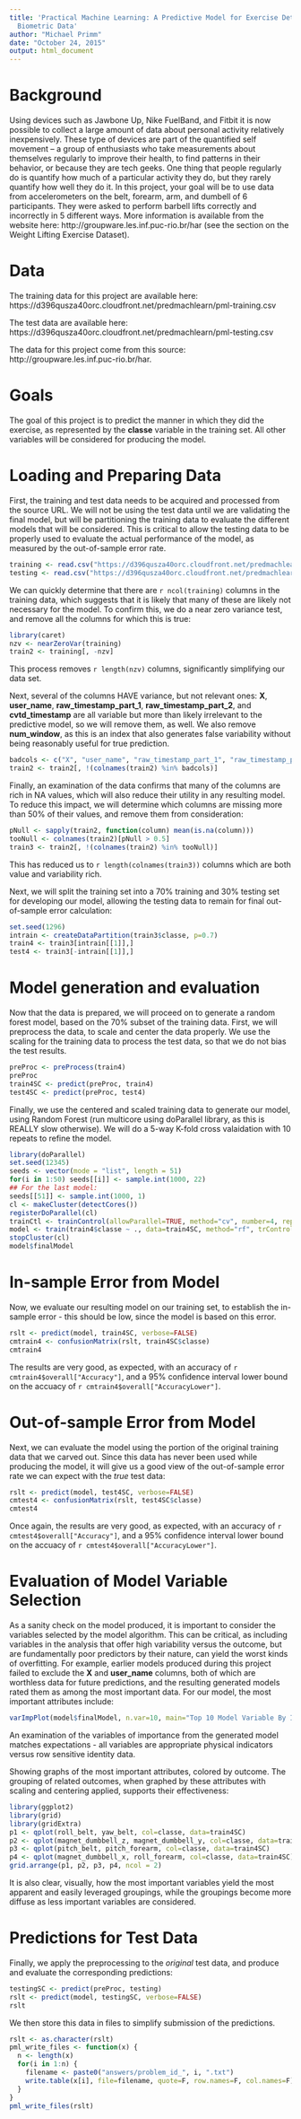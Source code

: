 ```yaml
---
title: 'Practical Machine Learning: A Predictive Model for Exercise Detection from
  Biometric Data'
author: "Michael Primm"
date: "October 24, 2015"
output: html_document
---
```


# Background

Using devices such as Jawbone Up, Nike FuelBand, and Fitbit it is now possible to collect a large amount of data about personal activity relatively inexpensively. These type of devices are part of the quantified self movement – a group of enthusiasts who take measurements about themselves regularly to improve their health, to find patterns in their behavior, or because they are tech geeks. One thing that people regularly do is quantify how much of a particular activity they do, but they rarely quantify how well they do it. In this project, your goal will be to use data from accelerometers on the belt, forearm, arm, and dumbell of 6 participants. They were asked to perform barbell lifts correctly and incorrectly in 5 different ways. More information is available from the website here: http://groupware.les.inf.puc-rio.br/har (see the section on the Weight Lifting Exercise Dataset). 

# Data

The training data for this project are available here: https://d396qusza40orc.cloudfront.net/predmachlearn/pml-training.csv

The test data are available here: https://d396qusza40orc.cloudfront.net/predmachlearn/pml-testing.csv

The data for this project come from this source: http://groupware.les.inf.puc-rio.br/har. 

# Goals

The goal of this project is to predict the manner in which they did the exercise, as represented by the **classe** variable in the training set.  All other variables will be considered for producing the model.

# Loading and Preparing Data

First, the training and test data needs to be acquired and processed from the source URL.  We will not be using the test data until we are validating the final model, but will be partitioning the training data to evaluate the different models that will be considered.  This is critical to allow the testing data to be properly used to evaluate the actual performance of the model, as measured by the out-of-sample error rate.

```r
training <- read.csv("https://d396qusza40orc.cloudfront.net/predmachlearn/pml-training.csv")
testing <- read.csv("https://d396qusza40orc.cloudfront.net/predmachlearn/pml-testing.csv")
```

We can quickly determine that there are `r ncol(training)` columns in the training data, which suggests that it is likely that many of these are likely not necessary for the model.  To confirm this, we do a near zero variance test, and remove all the columns for which this is true:

```r
library(caret)
nzv <- nearZeroVar(training)
train2 <- training[, -nzv]
```

This process removes `r length(nzv)` columns, significantly simplifying our data set.

Next, several of the columns HAVE variance, but not relevant ones: **X**, **user_name**, **raw_timestamp_part_1**, **raw_timestamp_part_2**, and **cvtd_timestamp** are all variable but more than likely irrelevant to the predictive model, so we will remove them, as well.  We also remove **num_window**, as this is an index that also generates false variability without being reasonably useful for true prediction.

```r
badcols <- c("X", "user_name", "raw_timestamp_part_1", "raw_timestamp_part_2", "cvtd_timestamp", "num_window")
train2 <- train2[, !(colnames(train2) %in% badcols)]
```

Finally, an examination of the data confirms that many of the columns are rich in NA values, which will also reduce their utility in any resulting model.  To reduce this impact, we will determine which columns are missing more than 50% of their values, and remove them from consideration:

```r
pNull <- sapply(train2, function(column) mean(is.na(column)))
tooNull <- colnames(train2)[pNull > 0.5]
train3 <- train2[, !(colnames(train2) %in% tooNull)]
```

This has reduced us to `r length(colnames(train3))` columns which are both value and variability rich.

Next, we will split the training set into a 70% training and 30% testing set for developing our model, allowing the testing data to remain for final out-of-sample error calculation:

```r
set.seed(1296)
intrain <- createDataPartition(train3$classe, p=0.7)
train4 <- train3[intrain[[1]],]
test4 <- train3[-intrain[[1]],]
```
# Model generation and evaluation

Now that the data is prepared, we will proceed on to generate a random forest model, based on the 70% subset of the training data.  First, we will preprocess the data, to scale and center the data properly.  We use the scaling for the training data to process the test data, so that we do not bias the test results.

```r
preProc <- preProcess(train4)
preProc
train4SC <- predict(preProc, train4)
test4SC <- predict(preProc, test4)
```

Finally, we use the centered and scaled training data to generate our model, using Random Forest (run multicore using doParallel library, as this is REALLY slow otherwise).  We will do a 5-way K-fold cross valaidation with 10 repeats to refine the model.

```r
library(doParallel)
set.seed(12345)
seeds <- vector(mode = "list", length = 51)
for(i in 1:50) seeds[[i]] <- sample.int(1000, 22)
## For the last model:
seeds[[51]] <- sample.int(1000, 1)
cl <- makeCluster(detectCores())
registerDoParallel(cl)
trainCtl <- trainControl(allowParallel=TRUE, method="cv", number=4, repeats=10, seeds=seeds)
model <- train(train4$classe ~ ., data=train4SC, method="rf", trControl = trainCtl)
stopCluster(cl)
model$finalModel
```

# In-sample Error from Model
Now, we evaluate our resulting model on our training set, to establish the in-sample error - this should be low, since the model is based on this error.

```r
rslt <- predict(model, train4SC, verbose=FALSE)
cmtrain4 <- confusionMatrix(rslt, train4SC$classe)
cmtrain4
```

The results are very good, as expected, with an accuracy of `r cmtrain4$overall["Accuracy"]`, and a 95% confidence interval lower bound on the accuacy of `r cmtrain4$overall["AccuracyLower"]`.

# Out-of-sample Error from Model

Next, we can evaluate the model using the portion of the original training data that we carved out.  Since this data has never been used while producing the model, it will give us a good view of the out-of-sample error rate we can expect with the *true* test data:

```r
rslt <- predict(model, test4SC, verbose=FALSE)
cmtest4 <- confusionMatrix(rslt, test4SC$classe)
cmtest4
```

Once again, the results are very good, as expected, with an accuracy of `r cmtest4$overall["Accuracy"]`, and a 95% confidence interval lower bound on the accuacy of `r cmtest4$overall["AccuracyLower"]`.

# Evaluation of Model Variable Selection

As a sanity check on the model produced, it is important to consider the variables selected by the model algorithm.  This can be critical, as including variables in the analysis that offer high variability versus the outcome, but are fundamentally poor predictors by their nature, can yield the worst kinds of overfitting.  For example, earlier models produced during this project failed to exclude the **X** and **user_name** columns, both of which are worthless data for future predictions, and the resulting generated models rated them as among the most important data.  For our model, the most important attributes include:

```r
varImpPlot(model$finalModel, n.var=10, main="Top 10 Model Variable By Importance")
```

An examination of the variables of importance from the generated model matches expectations - all variables are appropriate physical indicators versus row sensitive identity data.

Showing graphs of the most important attributes, colored by outcome.  The grouping of related outcomes, when graphed by these attributes with scaling and centering applied, supports their effectiveness:

```r
library(ggplot2)
library(grid)
library(gridExtra)
p1 <- qplot(roll_belt, yaw_belt, col=classe, data=train4SC)
p2 <- qplot(magnet_dumbbell_z, magnet_dumbbell_y, col=classe, data=train4SC)
p3 <- qplot(pitch_belt, pitch_forearm, col=classe, data=train4SC)
p4 <- qplot(magnet_dumbbell_x, roll_forearm, col=classe, data=train4SC)
grid.arrange(p1, p2, p3, p4, ncol = 2)
```

It is also clear, visually, how the most important variables yield the most apparent and easily leveraged groupings, while the groupings become more diffuse as less important variables are considered.

# Predictions for Test Data

Finally, we apply the preprocessing to the *original* test data, and produce and evaluate the corresponding predictions:

```r
testingSC <- predict(preProc, testing)
rslt <- predict(model, testingSC, verbose=FALSE)
rslt
```

We then store this data in files to simplify submission of the predictions.
```r
rslt <- as.character(rslt)
pml_write_files <- function(x) {
  n <- length(x)
  for(i in 1:n) {
    filename <- paste0("answers/problem_id_", i, ".txt")
    write.table(x[i], file=filename, quote=F, row.names=F, col.names=F)
  }
}
pml_write_files(rslt)
```
